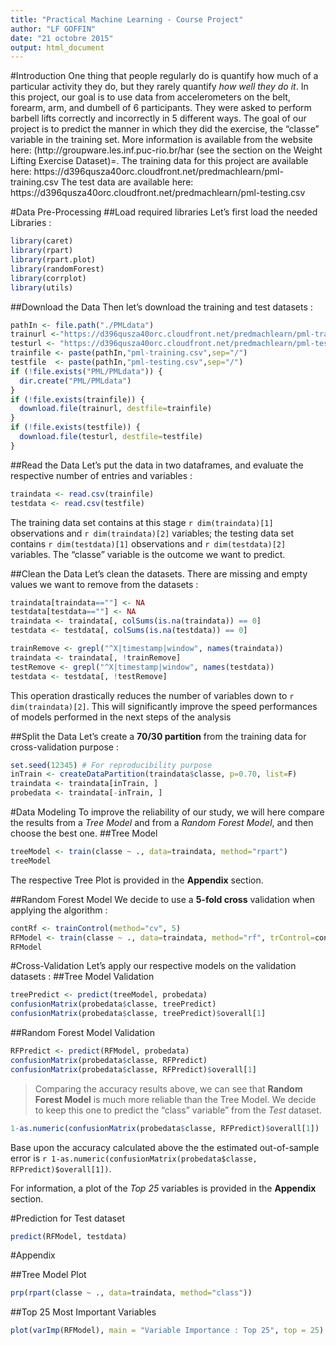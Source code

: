 ```yaml
---
title: "Practical Machine Learning - Course Project"
author: "LF GOFFIN"
date: "21 octobre 2015"
output: html_document
---
```


#Introduction
One thing that people regularly do is quantify how much of a particular activity they do, but they rarely quantify *how well they do it*. In this project, our goal is to use data from accelerometers on the belt, forearm, arm, and dumbell of 6 participants. They were asked to perform barbell lifts correctly and incorrectly in 5 different ways. The goal of our project is to predict the manner in which they did the exercise, the "classe" variable in the training set. 
More information is available from the website here: (http://groupware.les.inf.puc-rio.br/har (see the section on the Weight Lifting Exercise Dataset)=.
The training data for this project are available here: 
https://d396qusza40orc.cloudfront.net/predmachlearn/pml-training.csv
The test data are available here: 
https://d396qusza40orc.cloudfront.net/predmachlearn/pml-testing.csv

#Data Pre-Processing
##Load required libraries
Let's first load the needed Libraries :
```r
library(caret)
library(rpart)
library(rpart.plot)
library(randomForest)
library(corrplot)
library(utils)
```

##Download the Data
Then let's download the training and test datasets :
```r
pathIn <- file.path("./PMLdata")
trainurl <-"https://d396qusza40orc.cloudfront.net/predmachlearn/pml-training.csv"
testurl <- "https://d396qusza40orc.cloudfront.net/predmachlearn/pml-testing.csv"
trainfile <- paste(pathIn,"pml-training.csv",sep="/")
testfile  <- paste(pathIn,"pml-testing.csv",sep="/")
if (!file.exists("PML/PMLdata")) {
  dir.create("PML/PMLdata")
}
if (!file.exists(trainfile)) {
  download.file(trainurl, destfile=trainfile)
}
if (!file.exists(testfile)) {
  download.file(testurl, destfile=testfile)
}
```

##Read the Data
Let's put the data in two dataframes, and evaluate the respective number of entries and variables :
```r
traindata <- read.csv(trainfile)
testdata <- read.csv(testfile)
```
The training data set contains at this stage `r dim(traindata)[1]` observations and `r dim(traindata)[2]` variables; the testing data set contains `r dim(testdata)[1]` observations and `r dim(testdata)[2]` variables. The "classe" variable is the outcome we want to predict.

##Clean the Data
Let's clean the datasets. There are missing and empty values we want to remove from the datasets :
```r
traindata[traindata==""] <- NA
testdata[testdata==""] <- NA
traindata <- traindata[, colSums(is.na(traindata)) == 0] 
testdata <- testdata[, colSums(is.na(testdata)) == 0] 

trainRemove <- grepl("^X|timestamp|window", names(traindata))
traindata <- traindata[, !trainRemove]
testRemove <- grepl("^X|timestamp|window", names(testdata))
testdata <- testdata[, !testRemove]
```
This operation drastically reduces the number of variables down to `r dim(traindata)[2]`. This will significantly improve the speed performances of models performed in the next steps of the analysis

##Split the Data
Let's create a **70/30 partition** from the training data for cross-validation purpose : 
```r
set.seed(12345) # For reproducibility purpose
inTrain <- createDataPartition(traindata$classe, p=0.70, list=F)
traindata <- traindata[inTrain, ]
probedata <- traindata[-inTrain, ]
```


#Data Modeling
To improve the reliability of our study, we will here compare the results from a *Tree Model* and from a *Random Forest Model*, and then choose the best one.
##Tree Model
```r
treeModel <- train(classe ~ ., data=traindata, method="rpart")
treeModel
```
The respective Tree Plot is provided in the **Appendix** section.

##Random Forest Model
We decide to use a **5-fold cross** validation when applying the algorithm :
```r
contRf <- trainControl(method="cv", 5)
RFModel <- train(classe ~ ., data=traindata, method="rf", trControl=contRf, ntree=250)
RFModel
```

#Cross-Validation
Let's apply our respective models on the validation datasets :
##Tree Model Validation
```r
treePredict <- predict(treeModel, probedata)
confusionMatrix(probedata$classe, treePredict)
confusionMatrix(probedata$classe, treePredict)$overall[1]
```

##Random Forest Model Validation
```r
RFPredict <- predict(RFModel, probedata)
confusionMatrix(probedata$classe, RFPredict)
confusionMatrix(probedata$classe, RFPredict)$overall[1]
```

> Comparing the accuracy results above, we can see that **Random Forest Model** is much more reliable than the Tree Model. We decide to keep this one to predict the "class" variable" from the *Test* dataset.

```r
1-as.numeric(confusionMatrix(probedata$classe, RFPredict)$overall[1])
```
Base upon the accuracy calculated above the the estimated out-of-sample error is `r 1-as.numeric(confusionMatrix(probedata$classe, RFPredict)$overall[1])`.

For information, a plot of the *Top 25* variables is provided in the **Appendix** section.  

#Prediction for Test dataset
```r
predict(RFModel, testdata)
```

#Appendix

##Tree Model Plot
```r
prp(rpart(classe ~ ., data=traindata, method="class"))
```

##Top 25 Most Important Variables
```r
plot(varImp(RFModel), main = "Variable Importance : Top 25", top = 25)
```